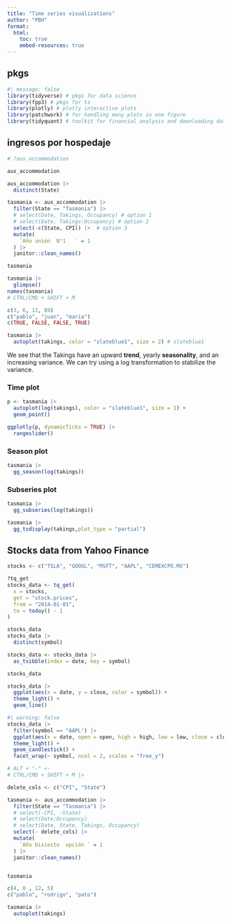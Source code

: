 ```yaml
---
title: "Time series visualizations"
author: "PBH"
format: 
  html:
    toc: true
    embed-resources: true
---
```


## pkgs

```r
#| message: false
library(tidyverse) # pkgs for data science
library(fpp3) # pkgs for ts
library(plotly) # plotly interactive plots
library(patchwork) # for handling many plots in one figure
library(tidyquant) # toolkit for financial analysis and downloading data
```

## ingresos por hospedaje

```r
# ?aus_accommodation

aus_accommodation
```
```r
aus_accommodation |> 
  distinct(State)

tasmania <- aus_accommodation |> 
  filter(State == "Tasmania") |> 
  # select(Date, Takings, Occupancy) # option 1
  # select(Date, Takings:Occupancy) # option 2
  select(-c(State, CPI)) |>  # option 3
  mutate(
    `Año unión  N°1   ` = 1
  ) |> 
  janitor::clean_names()

tasmania

tasmania |> 
  glimpse()
names(tasmania)
# CTRL/CMD + SHIFT + M
```



```r
c(3, 6, 12, 89)
c("pablo", "juan", "maria")
c(TRUE, FALSE, FALSE, TRUE)
```

```r
tasmania |> 
  autoplot(takings, color = "slateblue1", size = 2) # slateblue1
```

We see that the Takings have an upward **trend**, yearly **seasonality**, and an increasing variance. We can try using a log transformation to stabilize the variance.

### Time plot

```r
p <- tasmania |> 
  autoplot(log(takings), color = "slateblue1", size = 1) +
  geom_point()

ggplotly(p, dynamicTicks = TRUE) |> 
  rangeslider()
```
### Season plot

```r
tasmania |> 
  gg_season(log(takings))
```
### Subseries plot

```r
tasmania |> 
  gg_subseries(log(takings))
```


```r
tasmania |> 
  gg_tsdisplay(takings,plot_type = "partial")
```

## Stocks data from Yahoo Finance

```r
stocks <- c("TSLA", "GOOGL", "MSFT", "AAPL", "CEMEXCPO.MX")

?tq_get
stocks_data <- tq_get(
  x = stocks,
  get = "stock.prices",
  from = "2014-01-01",
  to = today() - 1
)

stocks_data
stocks_data |> 
  distinct(symbol)

stocks_data <- stocks_data |> 
  as_tsibble(index = date, key = symbol)

stocks_data
```

```r
stocks_data |> 
  ggplot(aes(x = date, y = close, color = symbol)) +
  theme_light() +
  geom_line()
```

```r
#| warning: false
stocks_data |> 
  filter(symbol == "AAPL") |> 
  ggplot(aes(x = date, open = open, high = high, low = low, close = close)) +
  theme_light() +
  geom_candlestick() +
  facet_wrap(~ symbol, ncol = 2, scales = "free_y")
```



```r
# ALT + "-" <- 
# CTRL/CMD + SHIFT + M |> 

delete_cols <- c("CPI", "State")

tasmania <- aus_accommodation |> 
  filter(State == "Tasmania") |> 
  # select(-CPI, -State)
  # select(Date:Occupancy)
  # select(Date, State, Takings, Occupancy)
  select(- delete_cols) |> 
  mutate(
    `Año bisiesto  opción ` = 1
  ) |> 
  janitor::clean_names()


tasmania

c(4, 8 , 12, 5)
c("pablo", "rodrigo", "pato")
```

```r
tasmania |> 
  autoplot(takings)
```

